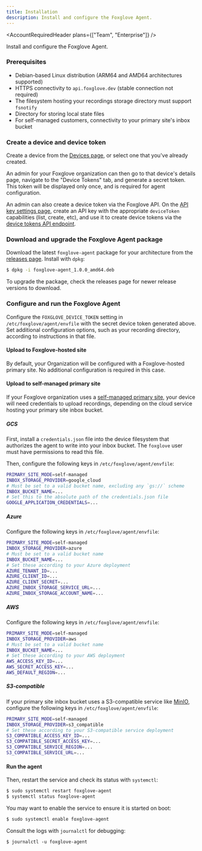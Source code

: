 ```yaml
---
title: Installation
description: Install and configure the Foxglove Agent.
---
```



<AccountRequiredHeader plans={["Team", "Enterprise"]} />

Install and configure the Foxglove Agent.

### Prerequisites

- Debian-based Linux distribution (ARM64 and AMD64 architectures supported)
- HTTPS connectivity to `api.foxglove.dev` (stable connection not required)
- The filesystem hosting your recordings storage directory must support `fsnotify`
- Directory for storing local state files
- For self-managed customers, connectivity to your primary site's inbox bucket

### Create a device and device token

Create a device from the [Devices page](https://app.foxglove.dev/~/devices), or select one that you've already created.

An admin for your Foxglove organization can then go to that device's details page, navigate to the "Device Tokens" tab, and generate a secret token. This token will be displayed only once, and is required for agent configuration.

An admin can also create a device token via the Foxglove API. On the [API key settings page](https://app.foxglove.dev/~/settings/apikeys), create an API key with the appropriate `deviceToken` capabilities (list, create, etc), and use it to create device tokens via the [device tokens API endpoint](/api#tag/Device-Tokens).

### Download and upgrade the Foxglove Agent package

Download the latest `foxglove-agent` package for your architecture from the [releases page](https://github.com/foxglove/agent/releases). Install with `dpkg`:

```sh
$ dpkg -i foxglove-agent_1.0.0_amd64.deb
```

To upgrade the package, check the releases page for newer release versions to download.

### Configure and run the Foxglove Agent

Configure the `FOXGLOVE_DEVICE_TOKEN` setting in `/etc/foxglove/agent/envfile` with the secret device token generated above. Set additional configuration options, such as your recording directory, according to instructions in that file.

#### Upload to Foxglove-hosted site

By default, your Organization will be configured with a Foxglove-hosted primary site. No additional configuration is required in this case.

#### Upload to self-managed primary site

If your Foxglove organization uses a [self-managed primary site](../10-primary-sites/0-introduction.mdx), your device will need credentials to upload recordings, depending on the cloud service hosting your primary site inbox bucket.

##### GCS

First, install a `credentials.json` file into the device filesystem that authorizes the agent to write into your inbox bucket. The `foxglove` user must have permissions to read this file.

Then, configure the following keys in `/etc/foxglove/agent/envfile`:

```bash
PRIMARY_SITE_MODE=self-managed
INBOX_STORAGE_PROVIDER=google_cloud
# Must be set to a valid bucket name, excluding any `gs://` scheme
INBOX_BUCKET_NAME=...
# Set this to the absolute path of the credentials.json file
GOOGLE_APPLICATION_CREDENTIALS=...
```

##### Azure

Configure the following keys in `/etc/foxglove/agent/envfile`:

```bash
PRIMARY_SITE_MODE=self-managed
INBOX_STORAGE_PROVIDER=azure
# Must be set to a valid bucket name
INBOX_BUCKET_NAME=...
# Set these according to your Azure deployment
AZURE_TENANT_ID=...
AZURE_CLIENT_ID=...
AZURE_CLIENT_SECRET=...
AZURE_INBOX_STORAGE_SERVICE_URL=...
AZURE_INBOX_STORAGE_ACCOUNT_NAME=...
```

##### AWS

Configure the following keys in `/etc/foxglove/agent/envfile`:

```bash
PRIMARY_SITE_MODE=self-managed
INBOX_STORAGE_PROVIDER=aws
# Must be set to a valid bucket name
INBOX_BUCKET_NAME=...
# Set these according to your AWS deployment
AWS_ACCESS_KEY_ID=...
AWS_SECRET_ACCESS_KEY=...
AWS_DEFAULT_REGION=...
```

##### S3-compatible

If your primary site inbox bucket uses a S3-compatible service like [MinIO](https://min.io), configure the following keys in `/etc/foxglove/agent/envfile`:

```bash
PRIMARY_SITE_MODE=self-managed
INBOX_STORAGE_PROVIDER=s3_compatible
# Set these according to your S3-compatible service deployment
S3_COMPATIBLE_ACCESS_KEY_ID=...
S3_COMPATIBLE_SECRET_ACCESS_KEY=...
S3_COMPATIBLE_SERVICE_REGION=...
S3_COMPATIBLE_SERVICE_URL=...
```

#### Run the agent

Then, restart the service and check its status with `systemctl`:

```sh
$ sudo systemctl restart foxglove-agent
$ systemctl status foxglove-agent
```

You may want to enable the service to ensure it is started on boot:

```sh
$ sudo systemctl enable foxglove-agent
```

Consult the logs with `journalctl` for debugging:

```
$ journalctl -u foxglove-agent
```
